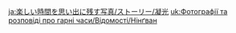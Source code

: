 {{TPRGT Story
|character          = Ningguang
|date               = 2022-08-26
|zh                 = 
;今天是凝光的生日哦，我们快去为她庆祝吧！
:'''派蒙：'''从刚刚起，凝光就一直盯着那个卖饰品的女孩呢。
:'''旅行者：'''是因为想起了从前吗？
:'''凝光：'''呵呵，你比我想象中要更加敏锐。
:'''凝光：'''没错，她卖力的样子让我想到了过去的自己。
:'''凝光：'''时过境迁，如今走过这片海滩，心境早已不同从前。
:'''凝光：'''但就像浪潮褪去后留在沙滩上的贝壳一样，那段日子在我心中留下了宝贵的回忆。
:'''凝光：'''但愿那孩子也能通过自己的努力实现梦想。
:'''旅行者：'''一定会的！
|dialogue_review_zh = 就像浪潮褪去后留在沙滩上的贝壳一样，那段日子在我心中留下了宝贵的回忆。
|en                 =
;Today is [[Ningguang]]'s birthday, let's go and celebrate with her!
:'''Paimon:''' Ningguang's been staring at the little girl selling accessories for quite some time now.
:'''Traveler:''' Has she been reminded of her past?
:'''Ningguang:''' Heh, you're even sharper than I imagined.
:'''Ningguang:''' Precisely. Her hard work reminds me of my past self.
:'''Ningguang:''' Yet time changes all things eventually. Today, as I walk the length of this beach, my state of mind is no longer as it used to be.
:'''Ningguang:''' But just as the shells left behind by the tides on the sand, those days still remain a precious memory within my heart.
:'''Ningguang:''' Here's hoping this child will also reach her dreams with her hard work.
:'''Traveler:''' I'm sure she will!
|dialogue_review_en = Just as the shells left behind by the tides on the sand, those days still remain a precious memory within my heart.
}}

<!-- interwikis -->
[[ja:楽しい時間を思い出に残す写真/ストーリー/凝光]]
[[uk:Фотографії та розповіді про гарні часи/Відомості/Нінґван]]